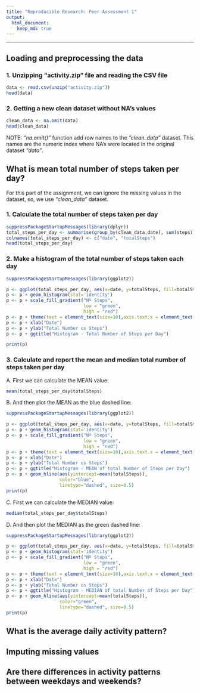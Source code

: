 ```yaml
---
title: "Reproducible Research: Peer Assessment 1"
output: 
  html_document:
    keep_md: true
---
```


---
## **Loading and preprocessing the data**
  
### 1. Unzipping "activity.zip" file and reading the CSV file

```r
data <- read.csv(unzip("activity.zip"))
head(data)
```

  
### 2. Getting a new clean dataset without NA's values
```r
clean_data <- na.omit(data)
head(clean_data)
```

NOTE: *"na.omit()"* function add row names to the *"clean_data"* dataset. This names are the numeric index where NA's were located in the original dataset *"data"*.

## **What is mean total number of steps taken per day?**


For this part of the assignment, we can ignore the missing values in the dataset, so, we use *"clean_data"* dataset.

### 1. Calculate the total number of steps taken per day

```r
suppressPackageStartupMessages(library(dplyr))
total_steps_per_day <- summarise(group_by(clean_data,date), sum(steps))
colnames(total_steps_per_day) <- c("date", "totalSteps")
head(total_steps_per_day)
```


### 2. Make a histogram of the total number of steps taken each day

```r
suppressPackageStartupMessages(library(ggplot2))

p <- ggplot(total_steps_per_day, aes(x=date, y=totalSteps, fill=totalSteps))
p <- p + geom_histogram(stat='identity')
p <- p + scale_fill_gradient("Nº Steps", 
                             low = "green", 
                             high = "red")
p <- p + theme(text = element_text(size=10),axis.text.x = element_text(angle=90, vjust=1)) 
p <- p + xlab("Date")
p <- p + ylab("Total Number os Steps")
p <- p + ggtitle("Histogram - Total Number of Steps per Day")

print(p)
```

### 3. Calculate and report the mean and median total number of steps taken per day  


A. First we can calculate the MEAN value:
```r
mean(total_steps_per_day$totalSteps)
``` 

B. And then plot the MEAN as the blue dashed line:

```r
suppressPackageStartupMessages(library(ggplot2))

p <- ggplot(total_steps_per_day, aes(x=date, y=totalSteps, fill=totalSteps))
p <- p + geom_histogram(stat='identity')
p <- p + scale_fill_gradient("Nº Steps", 
                             low = "green", 
                             high = "red")
p <- p + theme(text = element_text(size=10),axis.text.x = element_text(angle=90, vjust=1)) 
p <- p + xlab("Date")
p <- p + ylab("Total Number os Steps")
p <- p + ggtitle("Histogram - MEAN of total Number of Steps per Day")
p <- p + geom_hline(aes(yintercept=mean(totalSteps)), 
                    color="blue", 
                    linetype="dashed", size=0.5)
print(p)
```


C. First we can calculate the MEDIAN value:
```r
median(total_steps_per_day$totalSteps)
``` 

D. And then plot the MEDIAN as the green dashed line:

```r
suppressPackageStartupMessages(library(ggplot2))

p <- ggplot(total_steps_per_day, aes(x=date, y=totalSteps, fill=totalSteps))
p <- p + geom_histogram(stat='identity')
p <- p + scale_fill_gradient("Nº Steps", 
                             low = "green", 
                             high = "red")
p <- p + theme(text = element_text(size=10),axis.text.x = element_text(angle=90, vjust=1)) 
p <- p + xlab("Date")
p <- p + ylab("Total Number os Steps")
p <- p + ggtitle("Histogram - MEDIAN of total Number of Steps per Day")
p <- p + geom_hline(aes(yintercept=mean(totalSteps)), 
                    color="green", 
                    linetype="dashed", size=0.5)
print(p)
```


## **What is the average daily activity pattern?**



## Imputing missing values



## Are there differences in activity patterns between weekdays and weekends?
